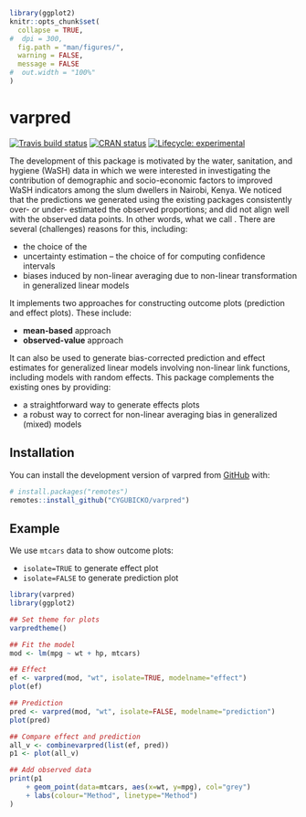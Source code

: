 
```r
library(ggplot2)
knitr::opts_chunk$set(
  collapse = TRUE,
#  dpi = 300,
  fig.path = "man/figures/",
  warning = FALSE,
  message = FALSE
#  out.width = "100%"
)
```

# varpred

<!-- badges: start -->
[![Travis build status](https://travis-ci.com/CYGUBICKO/varpred.svg?branch=main)](https://travis-ci.com/CYGUBICKO/varpred)
[![CRAN status](https://www.r-pkg.org/badges/version/varpred)](https://CRAN.R-project.org/package=varpred)
[![Lifecycle: experimental](https://img.shields.io/badge/lifecycle-experimental-orange.svg)](https://lifecycle.r-lib.org/articles/stages.html#experimental)
<!-- badges: end -->

The development of this package is motivated by the water, sanitation, and hygiene (WaSH) data in which we were interested in investigating the contribution of demographic and socio-economic factors to improved WaSH indicators among the slum dwellers in Nairobi, Kenya. We noticed that the predictions we generated using the existing packages consistently over- or under- estimated the observed proportions; and did not align well with the observed data points. In other words, what we call \textbf{bias}. There are several (challenges) reasons for this, including:

- the choice of the \emph{reference point}
- uncertainty estimation -- the choice of \emph{anchor} for computing confidence intervals
- biases induced by non-linear averaging due to non-linear transformation in generalized linear models

It implements two approaches for constructing outcome plots (prediction and effect plots). These include:

- **mean-based** approach
- **observed-value** approach

It can also be used to generate bias-corrected prediction and effect estimates for generalized linear models involving non-linear link functions, including models with random effects. This package complements the existing ones by providing:

- a straightforward way to generate effects plots
- a robust way to correct for non-linear averaging bias in generalized (mixed) models


## Installation

You can install the development version of varpred from [GitHub](https://github.com/cygubicko/varpred) with:

```r
# install.packages("remotes")
remotes::install_github("CYGUBICKO/varpred")
```

## Example

We use `mtcars` data to show outcome plots:

- `isolate=TRUE` to generate effect plot
- `isolate=FALSE` to generate prediction plot

```r
library(varpred)
library(ggplot2)

## Set theme for plots
varpredtheme()

## Fit the model
mod <- lm(mpg ~ wt + hp, mtcars)

## Effect
ef <- varpred(mod, "wt", isolate=TRUE, modelname="effect")
plot(ef)

## Prediction
pred <- varpred(mod, "wt", isolate=FALSE, modelname="prediction")
plot(pred)

## Compare effect and prediction
all_v <- combinevarpred(list(ef, pred))
p1 <- plot(all_v)

## Add observed data
print(p1
	+ geom_point(data=mtcars, aes(x=wt, y=mpg), col="grey")
	+ labs(colour="Method", linetype="Method")
)
```

